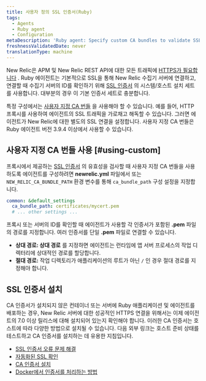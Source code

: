 ```yaml
---
title: 사용자 정의 SSL 인증서(Ruby)
tags:
  - Agents
  - Ruby agent
  - Configuration
metaDescription: 'Ruby agent: Specify custom CA bundles to validate SSL communication via a proxy server.'
freshnessValidatedDate: never
translationType: machine
---
```


New Relic은 APM 및 New Relic REST API에 대한 모든 트래픽에 [HTTPS가 필요합니다](/docs/apis/rest-api-v2/troubleshooting/301-response-rest-api-calls) . Ruby 에이전트는 기본적으로 SSL을 통해 New Relic 수집기 서버에 연결하고, 연결할 때 수집기 서버의 ID를 확인하기 위해 [SSL 인증서](/docs/accounts-partnerships/education/getting-started-new-relic/glossary#ssl-certificate) 의 시스템/호스트 설치 세트를 사용합니다. 대부분의 경우 이 기본 인증서 세트로 충분합니다.

특정 구성에서는 [사용자 지정 CA 번들](#using-custom) 을 사용해야 할 수 있습니다. 예를 들어, HTTP 프록시를 사용하여 에이전트의 SSL 트래픽을 가로채고 해독할 수 있습니다. 그러면 에이전트가 New Relic에 대한 별도의 SSL 연결을 설정합니다. 사용자 지정 CA 번들은 Ruby 에이전트 버전 3.9.4 이상에서 사용할 수 있습니다.

## 사용자 지정 CA 번들 사용 [#using-custom]

프록시에서 제공하는 [SSL 인증서](/docs/accounts-partnerships/education/getting-started-new-relic/glossary#ssl-certificate) 의 유효성을 검사할 때 사용자 지정 CA 번들을 사용하도록 에이전트를 구성하려면 **newrelic.yml** 파일에서 또는 `NEW_RELIC_CA_BUNDLE_PATH` 환경 변수를 통해 `ca_bundle_path` 구성 설정을 지정합니다.

```yml
common: &default_settings
  ca_bundle_path: certificates/mycert.pem
  # ... other settings ...
```

프록시 또는 서버의 ID를 확인할 때 에이전트가 사용할 각 인증서가 포함된 **.pem** 파일의 경로를 지정합니다. 여러 인증서를 단일 **.pem** 파일로 연결할 수 있습니다.

* **상대 경로: 상대 경로** 를 지정하면 에이전트는 런타임에 앱 서버 프로세스의 작업 디렉터리에 상대적인 경로를 할당합니다.
* **절대 경로:** 작업 디렉토리가 애플리케이션의 루트가 아닌 `/` 인 경우 절대 경로를 지정해야 합니다.

## SSL 인증서 설치

CA 인증서가 설치되지 않은 컨테이너 또는 서버에 Ruby 애플리케이션 및 에이전트를 배포하는 경우, New Relic 서버에 대한 성공적인 HTTPS 연결을 위해서는 이제 에이전트의 7.0 이상 릴리스에 대해 설치되어 있는지 확인해야 합니다. 이러한 CA 인증서는 호스트에 따라 다양한 방법으로 설치될 수 있습니다. 다음 외부 링크는 호스트 준비 상태를 테스트하고 CA 인증서를 설치하는 데 유용한 지침입니다.

* [SSL 인증서 오류 문제 해결](https://bundler.io/v2.0/guides/rubygems_tls_ssl_troubleshooting_guide.html#troubleshooting-certificate-errors)
* [자동화된 SSL 확인](https://bundler.io/v2.0/guides/rubygems_tls_ssl_troubleshooting_guide.html#automated-ssl-check)
* [CA 인증서 설치](https://superuser.com/questions/437330/how-do-you-add-a-certificate-authority-ca-to-ubuntu/719047#719047)
* [Docker에서 인증서를 처리하는 방법](https://serverfault.com/questions/975775/how-to-handle-certificates-in-dockerfile)